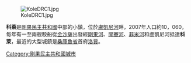 [[Image:KoleDRC1.jpg|thumb]]

'''科萊'''是[[剛果民主共和國|剛果民主共和國]]中部的小鎮，位於[[盧凱尼河|盧凱尼河]]畔，2007年人口約10，060，每年有一至兩艘駁船從[[金沙薩|金沙薩]]出發經[[剛果河|剛果河]]、[[開賽河|開賽河]]、[[菲米河|菲米河]]和盧凱尼河抵達'''科萊'''，最近的大型城鎮是[[桑庫魯省|桑庫魯省]]首府[[洛賈|洛賈]]。

{{剛果民主共和國小作品}}

[[Category:剛果民主共和國城市|Category:剛果民主共和國城市]]

{{coord|03|28|07|S|22|27|05|E|type:city_region:CD|display=inline,title}}